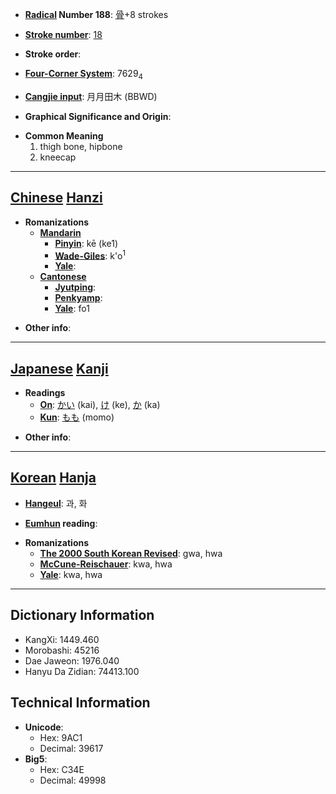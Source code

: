 * '''[[Wiktionary:Chinese radical index| Radical]] Number 188''': [[Wiktionary:Chinese radical index 骨|骨]]+8 strokes

* '''[[Wiktionary:Chinese total strokes index|Stroke number]]''': [[Wiktionary:Chinese total strokes index 18|18]]

* '''Stroke order''': 

* '''[[Wiktionary:Chinese four corner index|Four-Corner System]]''': 7629<sub>4</sub>

* '''[[Wiktionary:Chinese Cangjie index|Cangjie input]]''': 月月田木 (BBWD)

* '''Graphical Significance and Origin''': 

* '''Common Meaning'''
*#thigh bone, hipbone
*# kneecap


----

== [[Chinese]] [[Hanzi]] ==

* '''Romanizations'''
** '''[[Mandarin]]'''
*** '''[[Pinyin]]''': kē (ke1)
*** '''[[Wade-Giles]]''': k'o<sup>1</sup>
*** '''[[Yale]]''': 
** '''[[Cantonese]]'''
*** '''[[Jyutping]]''':
*** '''[[Penkyamp]]''': 
*** '''[[Yale]]''': fo1

* '''Other info''': 

----

== [[Japanese]] [[Kanji]] ==

* '''Readings'''
** '''[[On]]''': [[かい]] (kai), [[け]] (ke), [[か]] (ka)
** '''[[Kun]]''': [[もも]] (momo)

* '''Other info''':  

----

== [[Korean]] [[Hanja]] ==

* '''[[Hangeul]]''': 과, 화

* '''[[Eumhun]] reading''': 

* '''Romanizations'''
** '''[[The 2000 South Korean Revised Romanization|The 2000 South Korean Revised]]''': gwa, hwa
** '''[[McCune-Reischauer]]''': kwa, hwa
** '''[[Yale]]''': kwa, hwa

----

== Dictionary Information ==

* KangXi: 1449.460
* Morobashi: 45216
* Dae Jaweon: 1976.040
* Hanyu Da Zidian: 74413.100

== Technical Information ==

* '''Unicode''':
** Hex: 9AC1
** Decimal: 39617
* '''Big5''':
** Hex: C34E
** Decimal: 49998